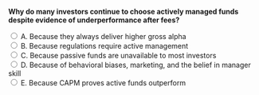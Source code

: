 ::: {.question-block}

<form onsubmit="event.preventDefault(); checkAnswer('module5_mcq_q71')" data-correct-answer="D">
<strong style="display: block;">Why do many investors continue to choose actively managed funds despite evidence of underperformance after fees?</strong>

<label><input type="radio" name="module5_mcq_q71" value="A"> A. Because they always deliver higher gross alpha</label><br>
<label><input type="radio" name="module5_mcq_q71" value="B"> B. Because regulations require active management</label><br>
<label><input type="radio" name="module5_mcq_q71" value="C"> C. Because passive funds are unavailable to most investors</label><br>
<label><input type="radio" name="module5_mcq_q71" value="D"> D. Because of behavioral biases, marketing, and the belief in manager skill</label><br>
<label><input type="radio" name="module5_mcq_q71" value="E"> E. Because CAPM proves active funds outperform</label><br>
</form>

<div id="feedback-module5_mcq_q71" class="feedback" data-status="" style="display:none;">
✅ Correct: D. Investors often rely on overconfidence, marketing narratives, or the illusion of skill when choosing active funds, despite evidence that they underperform passive benchmarks after fees.
</div>

:::
